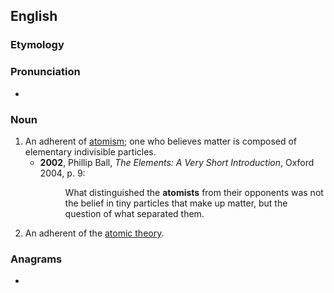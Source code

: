 ==English==

===Etymology===
{{suffix|en|atom|ist}}

===Pronunciation===
* {{IPA|/ˈætəmɪst/|lang=en}}

===Noun===
{{en-noun}}

# An adherent of [[atomism]]; one who believes matter is composed of elementary indivisible particles.
#* '''2002''', Phillip Ball, ''The Elements: A Very Short Introduction'', Oxford 2004, p. 9:
#*: What distinguished the '''atomists''' from their opponents was not the belief in tiny particles that make up matter, but the question of what separated them.
# An adherent of the [[atomic theory]].

===Anagrams===
* {{anagrams|en|Tomitas}}